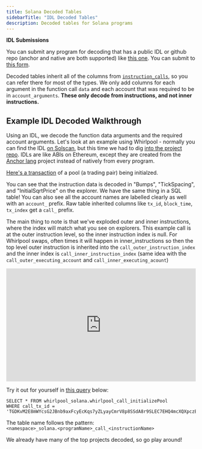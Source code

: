 ```yaml
---
title: Solana Decoded Tables
sidebarTitle: "IDL Decoded Tables"
description: Decoded tables for Solana programs
---
```


<Note>

**IDL Submissions**

You can submit any program for decoding that has a public IDL or github repo (anchor and native are both supported) like [this one](https://solscan.io/account/JUP4Fb2cqiRUcaTHdrPC8h2gNsA2ETXiPDD33WcGuJB#anchorProgramIDL). You can submit to [this form](https://forms.gle/tbHZ6ZeEke5qwVjcA).
</Note>

Decoded tables inherit all of the columns from [`instruction_calls`](data-catalog/solana/instruction-calls), so you can refer there for most of the types. We only add columns for each argument in the function call `data` and each account that was required to be in `account_arguments`. **These only decode from instructions, and not inner instructions.**

## Example IDL Decoded Walkthrough

Using an IDL, we decode the function data arguments and the required account arguments. Let's look at an example using Whirlpool - normally you can find the IDL [on Solscan](https://solscan.io/account/whirLbMiicVdio4qvUfM5KAg6Ct8VwpYzGff3uctyCc#anchorProgramIDL), but this time we had to dig [into the project repo](https://github.com/orca-so/whirlpools/blob/main/sdk/src/artifacts/whirlpool.json). IDLs are like ABIs on Ethereum, except they are created from the [Anchor lang](https://www.anchor-lang.com/) project instead of natively from every program.

[Here's a transaction](https://solscan.io/tx/TGDKvM2E8mWYcsG2JBnb9axFcyEcKqs7yZLyayCmrV8p8SSdA8r9SLEC7EHQ4mcXQXpczEyaCBXvnmEi9yoKVJ9) of a pool (a trading pair) being initialzed.

You can see that the instruction data is decoded in "Bumps", "TickSpacing", and "InitialSqrtPrice" on the explorer. We have the same thing in a SQL table! You can also see all the account names are labelled clearly as well with an `account_` prefix. Raw table inherited columns like `tx_id`, `block_time`, `tx_index` get a `call_` prefix.

The main thing to note is that we've exploded outer and inner instructions, where the index will match what you see on explorers. This example call is at the outer instruction level, so the inner instruction index is null. For Whirlpool swaps, often times it will happen in inner_instructions so then the top level outer instruction is inherited into the `call_outer_instruction_index` and the inner index is `call_inner_instruction_index` (same idea with the `call_outer_executing_account` and `call_inner_executing_acount`)

<div>
  <iframe
    src="https://dune.com/embeds/2352049/3851391"
    width="100%"
    height="300px"
    frameBorder="0"
    scrolling="no"
  ></iframe>
</div>

Try it out for yourself in [this query](https://dune.com/embeds/2352049/3851391) below:

```
SELECT * FROM whirlpool_solana.whirlpool_call_initializePool
WHERE call_tx_id = 'TGDKvM2E8mWYcsG2JBnb9axFcyEcKqs7yZLyayCmrV8p8SSdA8r9SLEC7EHQ4mcXQXpczEyaCBXvnmEi9yoKVJ9'
```

The table name follows the pattern:   
 `<namespace>_solana.<programName>_call_<instructionName>`

We already have many of the top projects decoded, so go play around!
